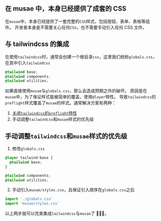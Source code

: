 ## 在 musae 中，本身已经提供了成套的 CSS

在`musae`中，本身已经提供了一套完整的`CSS`样式，包括按钮、表单、表格等组件。
开发者本身是不需要关心任何`CSS`，也不需要手动引入任何 CSS 文件。

## 与 tailwindcss 的集成

在使用`tailwindcss`时，通常会创建一个根目录`css`，这里我们统称`globals.css`，在其中引入`tailwindcss`

```css
@tailwind base;
@tailwind components;
@tailwind utilities;
```

如果直接使用`musae`与`globals.css`，那么会造成预期之外的破坏。
原因是在`musae`中，为了保证样式能被简单的覆盖，使用`@layer`特性。
导致`tailwindcss`的`preflight`样式覆盖了`musae`的样式。通常解决方案有两种：

1. [关闭`tailwindcss`的`preflight`特性](https://tailwindcss.com/docs/preflight#disabling-preflight)
2. 手动调整`tailwindcss`和`musae`样式的优先级

## 手动调整`tailwindcss`和`musae`样式的优先级

1. 修改`globals.css`

```css
@layer tailwind-base {
  @tailwind base;
}

@tailwind components;
@tailwind utilities;
```

2. 手动引入`musae/styles.css`，且保证引入顺序在`globals.css`之后

```ts
import './globals.css'
import 'musae/styles.css'
```

以上两步就可以完美集成`tailwindcss`与`musae`了 🎉🎉🎉。
